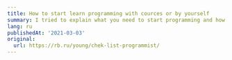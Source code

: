 ---
title: How to start learn programming with cources or by yourself
summary: I tried to explain what you need to start programming and how to start your journey to development. What can help you on your first steps and where you can get learning materials
lang: ru
publishedAt: '2021-03-03'
original:
  url: https://rb.ru/young/chek-list-programmist/
---
